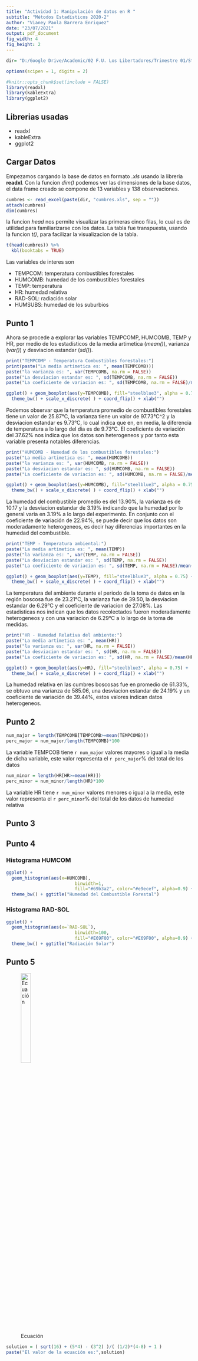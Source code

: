 ```yaml
---
title: "Actividad 1: Manipulación de datos en R "
subtitle: "Métodos Estadísticos 2020-2"
author: "Vianey Paola Barrera Enriquez"
date: "23/07/2021"
output: pdf_document
fig_width: 4 
fig_height: 2 
---
```

```r
dir= "D:/Google Drive/Academic/02 F.U. Los Libertadores/Trimestre 01/Statistical Methods/"
```

```r
options(scipen = 1, digits = 2)
```

```r
#knitr::opts_chunk$set(include = FALSE)
library(readxl)
library(kableExtra)
library(ggplot2)
```

## Librerias usadas
* readxl
* kableExtra
* ggplot2

## Cargar Datos
Empezamos cargando la base de datos en formato *.xls* usando la  libreria **readxl**. Con la funcion *dim()* podemos ver las dimensiones de la base datos, el data frame creado se compone de 13 variables y 138 observaciones. 
```r
cumbres <- read_excel(paste(dir, "cumbres.xls", sep = ""))
attach(cumbres)
dim(cumbres)
```
la funcion *head* nos permite visualizar las primeras cinco filas, lo cual es de utilidad para familiarizarse con los datos. La tabla fue transpuesta, usando la funcion *t()*, para facilizar la visualizacion de la tabla.  
```r
t(head(cumbres)) %>%
  kbl(booktabs = TRUE)
```
Las variables de interes son

* TEMPCOM: temperatura combustibles forestales
* HUMCOMB: humedad de los combustibles forestales
* TEMP: temperatura
* HR: humedad relativa
* RAD-SOL: radiación solar
* HUMSUBS: humedad de los suburbios  


## Punto 1
Ahora se procede a explorar las variables TEMPCOMP, HUMCOMB, TEMP y HR, por medio de los estadísticos de la media artimetica (*mean()*), varianza (*var()*) y desviacion estandar (*sd()*). 

```r
print("TEMPCOMP - Temperatura Combustibles forestales:")
print(paste("La media artimetica es: ", mean(TEMPCOMB)))
paste("la varianza es: ", var(TEMPCOMB, na.rm = FALSE))
paste("La desviacion estandar es: ", sd(TEMPCOMB, na.rm = FALSE))
paste("La coeficiente de variacion es: ", sd(TEMPCOMB, na.rm = FALSE)/mean(TEMPCOMB)*100)
```
```r
ggplot() + geom_boxplot(aes(y=TEMPCOMB), fill="steelblue3", alpha = 0.75) +
  theme_bw() + scale_x_discrete( ) + coord_flip() + xlab("")
```


Podemos observar que la temperatura promedio de combustibles forestales tiene un valor de 25.87°C, la varianza tiene un valor de 97.73°C^2 y la desviacion estandar es 9.73°C, lo cual indica que en, en media, la diferencia de temperatura a lo largo del dia es de 9.73°C. El coeficiente de variación del 37.62% nos indica que los datos son heterogeneos y por tanto esta variable presenta notables diferencias. 

```r
print("HUMCOMB - Humedad de los combustibles forestales:")
paste("La media artimetica es: ", mean(HUMCOMB))
paste("la varianza es: ", var(HUMCOMB, na.rm = FALSE))
paste("La desviacion estandar es: ", sd(HUMCOMB, na.rm = FALSE))
paste("La coeficiente de variacion es: ", sd(HUMCOMB, na.rm = FALSE)/mean(HUMCOMB)*100)
```
```r
ggplot() + geom_boxplot(aes(y=HUMCOMB), fill="steelblue3", alpha = 0.75) +
  theme_bw() + scale_x_discrete( ) + coord_flip() + xlab("")
```

La humedad del combustible promedio es del 13.90%, la varianza es de 10.17 y la desviacion estandar de 3.19% indicando que la humedad por lo general varia en 3.19% a lo largo del experimento. En conjunto con el coeficiente de variación de 22.94%, se puede decir que los datos son moderadamente heterogeneos, es decir hay diferencias importantes en la humedad del combustible.

```r
print("TEMP - Temperatura ambiental:")
paste("La media artimetica es: ", mean(TEMP))
paste("la varianza es: ", var(TEMP, na.rm = FALSE))
paste("La desviacion estandar es: ", sd(TEMP, na.rm = FALSE))
paste("La coeficiente de variacion es: ", sd(TEMP, na.rm = FALSE)/mean(TEMP)*100)
```
```r
ggplot() + geom_boxplot(aes(y=TEMP), fill="steelblue3", alpha = 0.75) +
  theme_bw() + scale_x_discrete( ) + coord_flip() + xlab("")
```

La temperatura del ambiente durante el periodo de la toma de datos en la región boscosa fue de 23.21°C, la varianza fue de 39.50, la desviacion estandar de 6.29°C y el coeficiente de variacion de 27.08%. Las estadisticas nos indican que los datos recolectados fueron moderadamente heterogeneos y con una variacion de 6.29°C a lo largo de la toma de medidas. 

```r
print("HR - Humedad Relativa del ambiente:")
paste("La media artimetica es: ", mean(HR))
paste("la varianza es: ", var(HR, na.rm = FALSE))
paste("La desviacion estandar es: ", sd(HR, na.rm = FALSE))
paste("La coeficiente de variacion es: ", sd(HR, na.rm = FALSE)/mean(HR)*100)
```
```r
ggplot() + geom_boxplot(aes(y=HR), fill="steelblue3", alpha = 0.75) +
  theme_bw() + scale_x_discrete( ) + coord_flip() + xlab("")
```

La humedad relativa en las cumbres boscosas fue en promedio de 61.33%, se obtuvo una varianza de 585.06, una desviacion estandar de 24.19% y un coeficiente de variación de 39.44%, estos valores indican datos heterogeneos. 


## Punto 2
```r
num_major = length(TEMPCOMB[TEMPCOMB>=mean(TEMPCOMB)])
perc_major = num_major/length(TEMPCOMB)*100
```
La variable TEMPCOB tiene `r num_major` valores mayores o igual a la media de dicha variable, este valor representa el `r perc_major`% del total de los datos

```r
num_minor = length(HR[HR>=mean(HR)])
perc_minor = num_minor/length(HR)*100
```
La variable HR tiene `r num_minor` valores menores o igual a la media, este valor representa el `r perc_minor`% del total de los datos de humedad relativa


## Punto 3


## Punto 4

### Histograma HUMCOM
```r
ggplot() + 
  geom_histogram(aes(x=HUMCOMB),
                          binwidth=1,
                          fill="#69b3a2", color="#e9ecef", alpha=0.9) +
  theme_bw() + ggtitle("Humedad del Combustible Forestal")

```

### Histograma RAD-SOL
```r
ggplot() + 
  geom_histogram(aes(x=`RAD-SOL`),
                          binwidth=100,
                          fill="#E69F00", color="#E69F00", alpha=0.9) +
  theme_bw() + ggtitle("Radiación Solar")
```



## Punto 5

![Ecuación ](ecuacion.PNG){width=25%}
```r
solution = ( sqrt(16) + (5*4) - (3^2) )/( (1/2)*(4-8) + 1 )
paste("El valor de la ecuación es:",solution)
```






